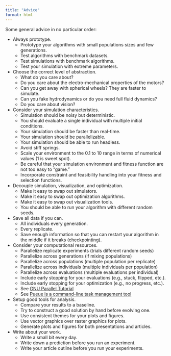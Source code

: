 ```yaml
---
title: "Advice"
format: html
---
```


Some general advice in no particular order:

- Always prototype.
  - Prototype your algorithms with small populations sizes and few generations.
  - Test algorithms with benchmark datasets.
  - Test simulations with benchmark algorithms.
  - Test your simulation with extreme parameters.

- Choose the correct level of abstraction.
  - What do you care about?
  - Do you care about the electro-mechanical properties of the motors?
  - Can you get away with spherical wheels? They are faster to simulate.
  - Can you fake hydrodynamics or do you need full fluid dynamics?
  - Do you care about vision?

- Consider your simulation characteristics.
  - Simulation should be noisy but deterministic.
  - You should evaluate a single individual with multiple initial conditions.
  - Your simulation should be faster than real-time.
  - Your simulation should be parallelizable.
  - Your simulation should be able to run headless.
  - Avoid stiff springs.
  - Scale your environment to the 0.1 to 10 range in terms of numerical values (1 is sweet spot).
  - Be careful that your simulation environment and fitness function are not too easy to "game."
  - Incorporate constraint and feasibility handling into your fitness and selection functions.

- Decouple simulation, visualization, and optimization.
  - Make it easy to swap out simulators.
  - Make it easy to swap out optimization algorithms.
  - Make it easy to swap out visualization tools.
  - You should be able to run your algorithm with different random seeds.

- Save all data if you can.
  - All individuals every generation.
  - Every replicate.
  - Save enough information so that you can restart your algorithm in the middle if it breaks (checkpointing).

- Consider your computational resources.
  - Parallelize replicate experiments (trials different random seeds)
  - Parallelize across generations (if mixing populations)
  - Parallelize across populations (multiple population per replicate)
  - Parallelize across individuals (multiple individuals per population)
  - Parallelize across evaluations (multiple evaluations per individual)
  - Include early stopping for your evaluations (e.g., stuck, flipped, etc.).
  - Include early stopping for your optimization (e.g., no progress, etc.).
  - See [GNU Parallel Tutorial](https://www.gnu.org/software/parallel/parallel_tutorial.html)
  - See [Pueue is a command-line task management tool](https://github.com/nukesor/pueue)

- Setup good tools for analysis.
  - Compare your results to a baseline.
  - Try to construct a good solution by hand before evolving one.
  - Use consistent themes for your plots and figures.
  - Use vector graphics over raster graphics for plots.
  - Generate plots and figures for both presentations and articles.

- Write about your work.
  - Write a small bit every day.
  - Write down a prediction before you run an experiment.
  - Write your article outline before you run your experiments.
